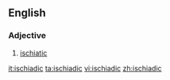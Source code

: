 ==English==

===Adjective===
{{en-adj}}

# {{context|obsolete}} [[ischiatic]]

[[it:ischiadic]]
[[ta:ischiadic]]
[[vi:ischiadic]]
[[zh:ischiadic]]
